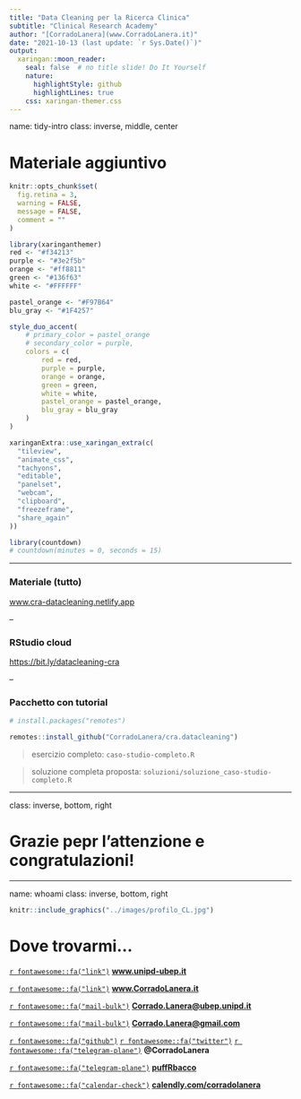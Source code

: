 ```yaml
---
title: "Data Cleaning per la Ricerca Clinica"
subtitle: "Clinical Research Academy"
author: "[CorradoLanera](www.CorradoLanera.it)"
date: "2021-10-13 (last update: `r Sys.Date()`)"
output: 
  xaringan::moon_reader:
    seal: false  # no title slide! Do It Yourself
    nature:
      highlightStyle: github
      highlightLines: true
    css: xaringan-themer.css
---
```

name: tidy-intro
class: inverse, middle, center

# Materiale aggiuntivo




```r
knitr::opts_chunk$set(
  fig.retina = 3,
  warning = FALSE,
  message = FALSE,
  comment = ""
)
```

```r
library(xaringanthemer)
red <- "#f34213"
purple <- "#3e2f5b"
orange <- "#ff8811"
green <- "#136f63"
white <- "#FFFFFF"

pastel_orange <- "#F97B64"
blu_gray <- "#1F4257"

style_duo_accent(
    # primary_color = pastel_orange
    # secondary_color = purple,
    colors = c(
        red = red,
        purple = purple,
        orange = orange,
        green = green,
        white = white,
        pastel_orange = pastel_orange,
        blu_gray = blu_gray
    )
)
```

```r
xaringanExtra::use_xaringan_extra(c(
  "tileview",
  "animate_css",
  "tachyons",
  "editable",
  "panelset",
  "webcam",
  "clipboard",
  "freezeframe",
  "share_again"
))
```

```r
library(countdown)
# countdown(minutes = 0, seconds = 15)
```


---


### Materiale (tutto)

[www.cra-datacleaning.netlify.app](www.cra-datacleaning.netlify.app)


--

### RStudio cloud

[https://bit.ly/datacleaning-cra](https://bit.ly/datacleaning-cra)


--

### Pacchetto con tutorial

```r
# install.packages("remotes")

remotes::install_github("CorradoLanera/cra.datacleaning")

```


> esercizio completo: `caso-studio-completo.R`

> soluzione completa proposta:
 `soluzioni/soluzione_caso-studio-completo.R`



--- 

class: inverse, bottom, right


# Grazie pepr l'attenzione e congratulazioni!

---
name: whoami
class: inverse, bottom, right



```r
knitr::include_graphics("../images/profilo_CL.jpg")
```

# Dove trovarmi...


[`r fontawesome::fa("link")`](https://www.unipd-ubep.it/) [**www.unipd-ubep.it**](https://www.unipd-ubep.it/)

[`r fontawesome::fa("link")`](https://www.CorradoLanera.it) [**www.CorradoLanera.it**](https://www.CorradoLanera.it)

[`r fontawesome::fa("mail-bulk")`](mailto:Corrado.Lanera@ubep.unipd.it) [**Corrado.Lanera@ubep.unipd.it**](mailto:Corrado.Lanera@ubep.unipd.it)

[`r fontawesome::fa("mail-bulk")`](mailto:Corrado.Lanera@gmail.com) [**Corrado.Lanera@gmail.com**](mailto:Corrado.Lanera@gmail.com)

[`r fontawesome::fa("github")`](https://github.com/corradolanera)
[`r fontawesome::fa("twitter")`](https://twitter.com/corradolanera)
[`r fontawesome::fa("telegram-plane")`](https://telegram.me/CorradoLanera)
**@CorradoLanera**

[`r fontawesome::fa("telegram-plane")`](https://telegram.me/puffrbacco)
[**puffRbacco**](https://telegram.me/puffrbacco)

[`r fontawesome::fa("calendar-check")` ](https://calendly.com/corradolanera) [**calendly.com/corradolanera**](https://calendly.com/corradolanera)

